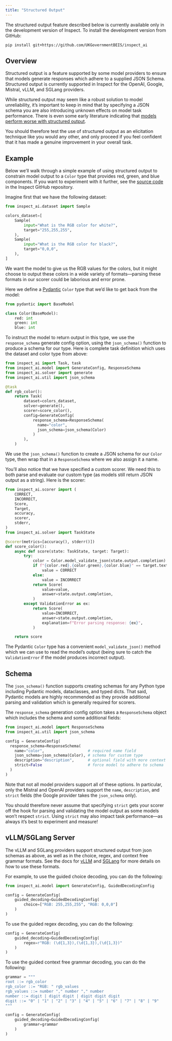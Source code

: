 ```yaml
---
title: "Structured Output"
---
```


::: {.callout-note appearance="simple"}
The structured output feature described below is currently available only in the development version of Inspect. To install the development version from GitHub:

``` bash
pip install git+https://github.com/UKGovernmentBEIS/inspect_ai
```
:::


## Overview

Structured output is a feature supported by some model providers to ensure that models generate responses which adhere to a supplied JSON Schema. Structured output is currently supported in Inspect for the OpenAI, Google, Mistral, vLLM, and SGLang providers.

While structured output may seem like a robust solution to model unreliability, it's important to keep in mind that by specifying a JSON schema you are also introducing unknown effects on model task performance. There is even some early literature indicating that [models perform worse with structured output](https://dylancastillo.co/posts/say-what-you-mean-sometimes.html).

You should therefore test the use of structured output as an elicitation technique like you would any other, and only proceed if you feel confident that it has made a genuine improvement in your overall task.

## Example

Below we'll walk through a simple example of using structured output to constrain model output to a `Color` type that provides red, green, and blue components. If you want to experiment with it further, see the [source code](https://github.com/UKGovernmentBEIS/inspect_ai/blob/main/examples/structured.py) in the Inspect GitHub repository.

Imagine first that we have the following dataset:

```python
from inspect_ai.dataset import Sample

colors_dataset=[
    Sample(
        input="What is the RGB color for white?",
        target="255,255,255",
    ),
    Sample(
        input="What is the RGB color for black?",
        target="0,0,0",
    ),
]
```

We want the model to give us the RGB values for the colors, but it might choose to output these colors in a wide variety of formats---parsing these formats in our scorer could be laborious and error prone.

Here we define a [Pydantic](https://docs.pydantic.dev/) `Color` type that we'd like to get back from the model:

```python
from pydantic import BaseModel

class Color(BaseModel):
    red: int
    green: int
    blue: int
```

To instruct the model to return output in this type, we use the `response_schema` generate config option, using the `json_schema()` function to produce a schema for our type. Here is complete task definition which uses the dataset and color type from above:

```python
from inspect_ai import Task, task
from inspect_ai.model import GenerateConfig, ResponseSchema
from inspect_ai.solver import generate
from inspect_ai.util import json_schema

@task
def rgb_color():
    return Task(
        dataset=colors_dataset,
        solver=generate(),
        scorer=score_color(),
        config=GenerateConfig(
            response_schema=ResponseSchema(
              name="color", 
              json_schema=json_schema(Color)
            )
        ),
    )
```

We use the `json_schema()` function to create a JSON schema for our `Color` type, then wrap that in a `ResponseSchema` where we also assign it a name.

You'll also notice that we have specified a custom scorer. We need this to both parse and evaluate our custom type (as models still return JSON output as a string). Here is the scorer:

```python
from inspect_ai.scorer import (
    CORRECT,
    INCORRECT,
    Score,
    Target,
    accuracy,
    scorer,
    stderr,
)
from inspect_ai.solver import TaskState

@scorer(metrics=[accuracy(), stderr()])
def score_color():
    async def score(state: TaskState, target: Target):
        try:
            color = Color.model_validate_json(state.output.completion)
            if f"{color.red},{color.green},{color.blue}" == target.text:
                value = CORRECT
            else:
                value = INCORRECT
            return Score(
                value=value,
                answer=state.output.completion,
            )
        except ValidationError as ex:
            return Score(
                value=INCORRECT,
                answer=state.output.completion,
                explanation=f"Error parsing response: {ex}",
            )

    return score
```

The Pydantic `Color` type has a convenient `model_validate_json()` method which we can use to read the model's output (being sure to catch the `ValidationError` if the model produces incorrect output).

## Schema

The `json_schema()` function supports creating schemas for any Python type including Pydantic models, dataclasses, and typed dicts. That said, Pydantic models are highly recommended as they provide additional parsing and validation which is generally required for scorers.

The `response_schema` generation config option takes a `ResponseSchema` object which includes the schema and some additional fields:

```python
from inspect_ai.model import ResponseSchema
from inspect_ai.util import json_schema

config = GenerateConfig(
  response_schema=ResponseSchema(
    name="color",                   # required name field 
    json_schema=json_schema(Color), # schema for custom type
    description="description",      # optional field with more context
    strict=False                    # force model to adhere to schema
  )
)
```

Note that not all model providers support all of these options. In particular, only the Mistral and OpenAI providers support the `name`, `description`, and `strict` fields (the Google provider takes the `json_schema` only). 

You should therefore never assume that specifying `strict` gets your scorer off the hook for parsing and validating the model output as some models won't respect `strict`. Using `strict` may also impact task performance---as always it's best to experiment and measure!


## vLLM/SGLang Server

The vLLM and SGLang providers support structured output from json schemas as above, as well as in the choice, regex, and context free grammar formats. See the docs for [vLLM](https://docs.vllm.ai/en/latest/features/structured_outputs.html) and [SGLang](https://docs.sglang.ai/backend/structured_outputs.html) for more details on how to use these formats.

For example, to use the guided choice decoding, you can do the following:

```python
from inspect_ai.model import GenerateConfig, GuidedDecodingConfig

config = GenerateConfig(
    guided_decoding=GuidedDecodingConfig(
        choice=["RGB: 255,255,255", "RGB: 0,0,0"]
    )
)
```

To use the guided regex decoding, you can do the following:

```python
config = GenerateConfig(
    guided_decoding=GuidedDecodingConfig(
        regex=r"RGB: (\d{1,3}),(\d{1,3}),(\d{1,3})"
    )
)
```

To use the guided context free grammar decoding, you can do the following:

```python
grammar = """
root ::= rgb_color
rgb_color ::= "RGB: " rgb_values
rgb_values ::= number "," number "," number
number ::= digit | digit digit | digit digit digit
digit ::= "0" | "1" | "2" | "3" | "4" | "5" | "6" | "7" | "8" | "9"
"""

config = GenerateConfig(
    guided_decoding=GuidedDecodingConfig(
        grammar=grammar
    )
)
```









